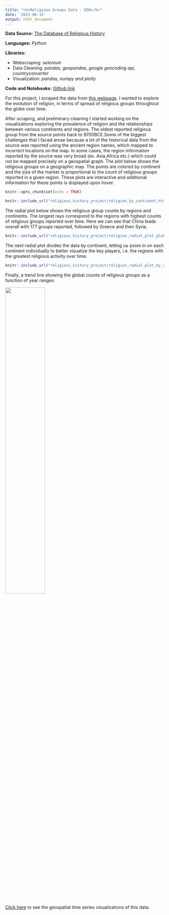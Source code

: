 ```yaml
---
title: "<b>Religious Groups Data - EDA</b>"
date: '2023-06-15'
output: html_document
---
```


**Data Source:** [The Database of Religious History](https://religiondatabase.org/)



**Languages:** *Python*



**Libraries:** 


* Webscraping:  *selenium*
* Data Cleaning: *pandas, geopandas, google geocoding api, countryconverter*
* Visualization: *pandas, numpy and plotly*


**Code and Notebooks:** [Github link](https://github.com/AmberHabib/religious_history_project)



For this project, I scraped the data from [this webpage](https://religiondatabase.org/browse/regions). I wanted to explore the evolution of religion, in terms of spread of religious groups throughout the globe over time. 

After scraping, and preliminary cleaning I started working on the visualizations exploring the prevalence of religion and the relationships between various continents and regions. The oldest reported religious group from the source points back to 9700BCE.Some of the biggest challenges that I faced arose because a lot of the historical data from the source was reported using the ancient region names, which mapped to incorrect locations on the map. In some cases, the region information reported by the source was very broad (ex. Asia,Africa etc.) which could not be mapped precisely on a geospatial graph. 
The plot below shows the religious groups on a geographic map. The points are colored by continent and the size of the marker is proportional to the count of religious groups reported in a given region. These plots are interactive and additional information for these points is displayed upon hover. 


```r
knitr::opts_chunk$set(echo = TRUE)
```


```r
knitr::include_url("religious_history_project/religion_by_continent.html", height="700")
```


The radial plot below shows the religious group counts by regions and continents. The longest rays correspond to the regions with highest counts of religious groups reported over time. Here we can see that China leads overall with 177 groups reported, followed by Greece and then Syria.



```r
knitr::include_url("religious_history_project/religion_radial_plot_global_nolabels.html", height="700")
```



The next radial plot divides the data by continent, letting us zoom in on each continent individually to better visualize the key players, i.e. the regions with the greatest religious activity over time. 



```r
knitr::include_url("religious_history_project/religion_radial_plot_by_continent.html",height = "900")
```


Finally, a trend line showing the global counts of religious groups as a function of year ranges. 





![](religious_history_project/religion_trendline.png){width=50% height=50%}

[Click here]('religious_history_anim.html') to see the geospatial time series visualizations of this data. 









